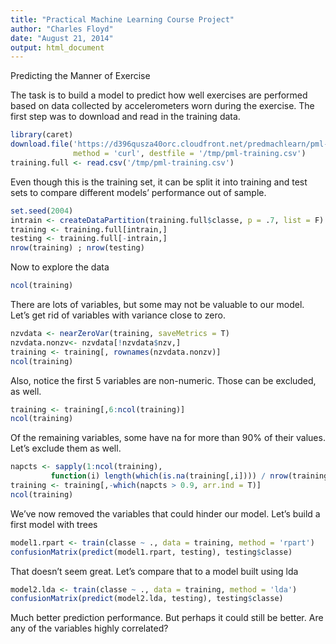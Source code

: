 ```yaml
---
title: "Practical Machine Learning Course Project"
author: "Charles Floyd"
date: "August 21, 2014"
output: html_document
---
```


Predicting the Manner of Exercise

The task is to build a model to predict how well exercises are performed based on data collected by accelerometers worn during the exercise. The first step was to download and read in the training data.
```r
library(caret)
download.file('https://d396qusza40orc.cloudfront.net/predmachlearn/pml-training.csv', 
              method = 'curl', destfile = '/tmp/pml-training.csv')
training.full <- read.csv('/tmp/pml-training.csv')
```

Even though this is the training set, it can be split it into training and test sets to compare different models' performance out of sample.
```r
set.seed(2004)
intrain <- createDataPartition(training.full$classe, p = .7, list = F)
training <- training.full[intrain,]
testing <- training.full[-intrain,]
nrow(training) ; nrow(testing)
```

Now to explore the data
```r
ncol(training)
```
There are lots of variables, but some may not be valuable to our model. Let's get rid of variables with variance close to zero.
```r
nzvdata <- nearZeroVar(training, saveMetrics = T)
nzvdata.nonzv<- nzvdata[!nzvdata$nzv,]
training <- training[, rownames(nzvdata.nonzv)]
ncol(training)
```
Also, notice the first 5 variables are non-numeric.  Those can be excluded, as well.
```r
training <- training[,6:ncol(training)]
ncol(training)
```
Of the remaining variables, some have na for more than 90% of their values.  Let's exclude them as well.
```r
napcts <- sapply(1:ncol(training), 
         function(i) length(which(is.na(training[,i]))) / nrow(training))
training <- training[,-which(napcts > 0.9, arr.ind = T)]
ncol(training)
```
We've now removed the variables that could hinder our model.  Let's build a first model with trees
```r
model1.rpart <- train(classe ~ ., data = training, method = 'rpart')
confusionMatrix(predict(model1.rpart, testing), testing$classe)
```
That doesn't seem great. Let's compare that to a model built using lda
```r
model2.lda <- train(classe ~ ., data = training, method = 'lda')
confusionMatrix(predict(model2.lda, testing), testing$classe)
```
Much better prediction performance.  But perhaps it could still be better.  Are any of the variables highly correlated?